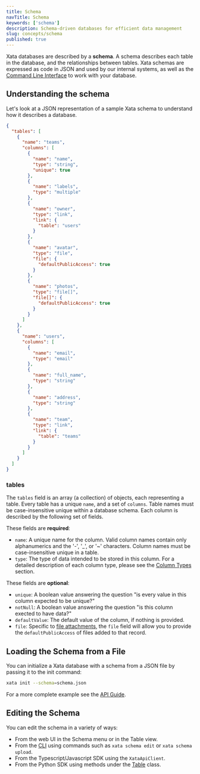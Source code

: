 ```yaml
---
title: Schema
navTitle: Schema
keywords: ['schema']
description: Schema-driven databases for efficient data management
slug: concepts/schema
published: true
---
```


Xata databases are described by a **schema**. A schema describes each table in the database, and the relationships between tables. Xata schemas are expressed as code in JSON and used by our internal systems, as well as the [Command Line Interface](/docs/getting-started/cli) to work with your database.

## Understanding the schema

Let's look at a JSON representation of a sample Xata schema to understand how it describes a database.

```json
{
  "tables": [
    {
      "name": "teams",
      "columns": [
        {
          "name": "name",
          "type": "string",
          "unique": true
        },
        {
          "name": "labels",
          "type": "multiple"
        },
        {
          "name": "owner",
          "type": "link",
          "link": {
            "table": "users"
          }
        },
        {
          "name": "avatar",
          "type": "file",
          "file": {
            "defaultPublicAccess": true
          }
        },
        {
          "name": "photos",
          "type": "file[]",
          "file[]": {
            "defaultPublicAccess": true
          }
        }
      ]
    },
    {
      "name": "users",
      "columns": [
        {
          "name": "email",
          "type": "email"
        },
        {
          "name": "full_name",
          "type": "string"
        },
        {
          "name": "address",
          "type": "string"
        },
        {
          "name": "team",
          "type": "link",
          "link": {
            "table": "teams"
          }
        }
      ]
    }
  ]
}
```

### tables

The `tables` field is an array (a collection) of objects, each representing a table. Every table has a unique `name`, and a set of `columns`. Table names must be case-insensitive unique within a database schema. Each column is described by the following set of fields.

These fields are **required**:

- `name`: A unique name for the column. Valid column names contain only alphanumerics and the '-', '\_', or '~' characters. Column names must be case-insensitive unique in a table.
- `type`: The type of data intended to be stored in this column. For a detailed description of each column type, please see the [Column Types](/docs/concepts/data-model#column-types) section.

These fields are **optional**:

- `unique`: A boolean value answering the question "is every value in this column expected to be unique?"
- `notNull`: A boolean value answering the question "is this column exected to have data?"
- `defaultValue`: The default value of the column, if nothing is provided.
- `file`: Specific to [file attachments](/docs/concepts/file-attachments), the `file` field will allow you to provide the `defaultPublicAccess` of files added to that record.

## Loading the Schema from a File

You can initialize a Xata database with a schema from a JSON file by passing it to the init command:

```bash
xata init --schema=schema.json
```

For a more complete example see the [API Guide](/docs/sdk/typescript/overview).

## Editing the Schema

You can edit the schema in a variety of ways:

- From the web UI in the Schema menu or in the Table view.
- From the [CLI](/docs/getting-started/cli#schema) using commands such as `xata schema edit` or `xata schema upload`.
- From the Typescript/Javascript SDK using the `XataApiClient`.
- From the Python SDK using methods under the [Table](https://xata-py.readthedocs.io/en/latest/api.html#xata.api.table.Table) class.
